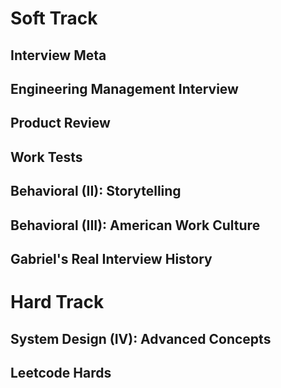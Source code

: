 # Soft Track

## Interview Meta 

## Engineering Management Interview 

## Product Review 

## Work Tests 

## Behavioral (II): Storytelling 

## Behavioral (III): American Work Culture 

## Gabriel's Real Interview History 

# Hard Track 

## System Design (IV): Advanced Concepts 

## Leetcode Hards 

